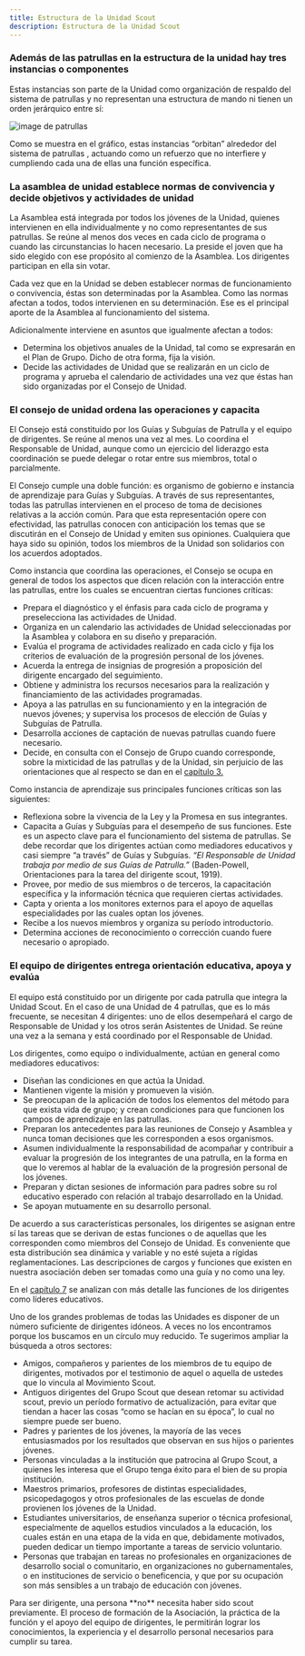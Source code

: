 ```yaml
---
title: Estructura de la Unidad Scout
description: Estructura de la Unidad Scout
---
```



### Además de las patrullas en la estructura de la unidad hay tres instancias o componentes

Estas instancias son parte de la Unidad como organización de respaldo del sistema de patrullas y no representan una estructura de mando ni tienen un orden jerárquico entre sí:

<CardGrid stagger>
  <Card title="La Asamblea de Unidad" icon="seti:julia"></Card>
  <Card title="El Consejo de Unidad" icon="seti:julia"></Card>
  <Card title="El Equipo de Dirigentes" icon="seti:julia"></Card>
</CardGrid>

![image de patrullas](@/assets/img-system-patrullas.png)

Como se muestra en el gráfico, estas instancias “orbitan” alrededor del sistema de patrullas , actuando como un refuerzo que no interfiere y cumpliendo cada una de ellas una función específica.

### La asamblea de unidad establece normas de convivencia y decide objetivos y actividades de unidad

La Asamblea está integrada por todos los jóvenes de la Unidad, quienes intervienen en ella individualmente y no como representantes de sus patrullas. Se reúne al menos dos veces en cada ciclo de programa o cuando las circunstancias lo hacen necesario. La preside el joven que ha sido elegido con ese propósito al comienzo de la Asamblea. Los dirigentes participan en ella sin votar.

Cada vez que en la Unidad se deben establecer normas de funcionamiento o convivencia, éstas son determinadas por la Asamblea. Como las normas afectan a todos, todos intervienen en su determinación. Ese es el principal aporte de la Asamblea al funcionamiento del sistema.

Adicionalmente interviene en asuntos que igualmente afectan a todos:

- Determina los objetivos anuales de la Unidad, tal como se expresarán en el Plan de Grupo. Dicho de otra forma, fija la visión.
- Decide las actividades de Unidad que se realizarán en un ciclo de programa y aprueba el calendario de actividades una vez que éstas han sido organizadas por el Consejo de Unidad.

### El consejo de unidad ordena las operaciones y capacita

El Consejo está constituido por los Guías y Subguías de Patrulla y el equipo de dirigentes. Se reúne al menos una vez al mes. Lo coordina el Responsable de Unidad, aunque como un ejercicio del liderazgo esta coordinación se puede delegar o rotar entre sus miembros, total o parcialmente.

El Consejo cumple una doble función: es organismo de gobierno e instancia de aprendizaje para Guías y Subguías. A través de sus representantes, todas las patrullas intervienen en el proceso de toma de decisiones relativas a la acción común. Para que esta representación opere con efectividad, las patrullas conocen con anticipación los temas que se discutirán en el Consejo de Unidad y emiten sus opiniones. Cualquiera que haya sido su opinión, todos los miembros de la Unidad son solidarios con los acuerdos adoptados.

Como instancia que coordina las operaciones, el Consejo se ocupa en general de todos los aspectos que dicen relación con la interacción entre las patrullas, entre los cuales se encuentran ciertas funciones críticas:

- Prepara el diagnóstico y el énfasis para cada ciclo de programa y preselecciona las actividades de Unidad.
- Organiza en un calendario las actividades de Unidad seleccionadas por la Asamblea y colabora en su diseño y preparación.
- Evalúa el programa de actividades realizado en cada ciclo y fija los criterios de evaluación de la progresión personal de los jóvenes.
- Acuerda la entrega de insignias de progresión a proposición del dirigente encargado del seguimiento.
- Obtiene y administra los recursos necesarios para la realización y financiamiento de las actividades programadas.
- Apoya a las patrullas en su funcionamiento y en la integración de nuevos jóvenes; y supervisa los procesos de elección de Guías y Subguías de Patrulla.
- Desarrolla acciones de captación de nuevas patrullas cuando fuere necesario.
- Decide, en consulta con el Consejo de Grupo cuando corresponde, sobre la mixticidad de las patrullas y de la Unidad, sin perjuicio de las orientaciones que al respecto se dan en el [capítulo 3.](/capitulo3/01-conceptos-basicos)

Como instancia de aprendizaje sus principales funciones críticas son las siguientes:

- Reflexiona sobre la vivencia de la Ley y la Promesa en sus integrantes.
- Capacita a Guías y Subguías para el desempeño de sus funciones. Este es un aspecto clave para el funcionamiento del sistema de patrullas. Se debe recordar que los dirigentes actúan como mediadores educativos y casi siempre “a través” de Guías y Subguías. *“El Responsable de Unidad trabaja por medio de sus Guías de Patrulla.”* (Baden-Powell, Orientaciones para la tarea del dirigente scout, 1919).
- Provee, por medio de sus miembros o de terceros, la capacitación específica y la información técnica que requieren ciertas actividades.
- Capta y orienta a los monitores externos para el apoyo de aquellas especialidades por las cuales optan los jóvenes.
- Recibe a los nuevos miembros y organiza su período introductorio.
- Determina acciones de reconocimiento o corrección cuando fuere necesario o apropiado.

### El equipo de dirigentes entrega orientación educativa, apoya y evalúa

El equipo está constituido por un dirigente por cada patrulla que integra la Unidad Scout. En el caso de una Unidad de 4 patrullas, que es lo más frecuente, se necesitan 4 dirigentes: uno de ellos desempeñará el cargo de Responsable de Unidad y los otros serán Asistentes de Unidad. Se reúne una vez a la semana y está coordinado por el Responsable de Unidad.

Los dirigentes, como equipo o individualmente, actúan en general como mediadores educativos:

- Diseñan las condiciones en que actúa la Unidad.
- Mantienen vigente la misión y promueven la visión.
- Se preocupan de la aplicación de todos los elementos del método para que exista vida de grupo; y crean condiciones para que funcionen los campos de aprendizaje en las patrullas.
- Preparan los antecedentes para las reuniones de Consejo y Asamblea y nunca toman decisiones que les corresponden a esos organismos.
- Asumen individualmente la responsabilidad de acompañar y contribuir a evaluar la progresión de los integrantes de una patrulla, en la forma en que lo veremos al hablar de la evaluación de la progresión personal de los jóvenes.
- Preparan y dictan sesiones de información para padres sobre su rol educativo esperado con relación al trabajo desarrollado en la Unidad.
- Se apoyan mutuamente en su desarrollo personal.

De acuerdo a sus características personales, los dirigentes se asignan entre sí las tareas que se derivan de estas funciones o de aquellas que les corresponden como miembros del Consejo de Unidad. Es conveniente que esta distribución sea dinámica y variable y no esté sujeta a rígidas reglamentaciones. Las descripciones de cargos y funciones que existen en nuestra asociación deben ser tomadas como una guía y no como una ley.

En el [capítulo 7](/capitulo7/01-) se analizan con más detalle las funciones de los dirigentes como líderes educativos.

Uno de los grandes problemas de todas las Unidades es disponer de un número suficiente de dirigentes idóneos. A veces no los encontramos porque los buscamos en un círculo muy reducido. Te sugerimos ampliar la búsqueda a otros sectores:

- Amigos, compañeros y parientes de los miembros de tu equipo de dirigentes, motivados por el testimonio de aquel o aquella de ustedes que lo vincula al Movimiento Scout.
- Antiguos dirigentes del Grupo Scout que desean retomar su actividad scout, previo un período formativo de actualización, para evitar que tiendan a hacer las cosas “como se hacían en su época”, lo cual no siempre puede ser bueno.
- Padres y parientes de los jóvenes, la mayoría de las veces entusiasmados por los resultados que observan en sus hijos o parientes jóvenes.
- Personas vinculadas a la institución que patrocina al Grupo Scout, a quienes les interesa que el Grupo tenga éxito para el bien de su propia institución.
- Maestros primarios, profesores de distintas especialidades, psicopedagogos y otros profesionales de las escuelas de donde provienen los jóvenes de la Unidad.
- Estudiantes universitarios, de enseñanza superior o técnica profesional, especialmente de aquellos estudios vinculados a la educación, los cuales están en una etapa de la vida en que, debidamente motivados, pueden dedicar un tiempo importante a tareas de servicio voluntario.
- Personas que trabajan en tareas no profesionales en organizaciones de desarrollo social o comunitario, en organizaciones no gubernamentales, o en instituciones de servicio o beneficencia, y que por su ocupación son más sensibles a un trabajo de educación con jóvenes.

<Aside type="tip" title="Nota">
  Para ser dirigente, una persona **no** necesita haber sido scout previamente. El proceso de formación de la Asociación, la práctica de la función y el apoyo del equipo de dirigentes, le permitirán lograr los conocimientos, la experiencia y el desarrollo personal necesarios para cumplir su tarea.
</Aside>
